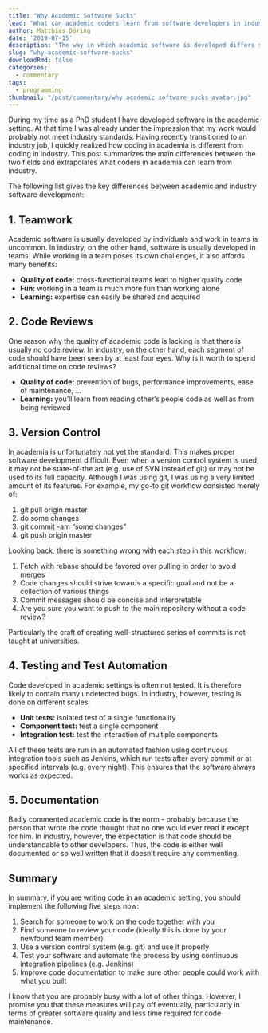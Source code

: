 ```yaml
---
title: "Why Academic Software Sucks"
lead: "What can academic coders learn from software developers in industry?"
author: Matthias Döring
date: '2019-07-15'
description: "The way in which academic software is developed differs starkly from the way that software is engineered in industry. In this article, I summarize the main differences between academic and professional software development and reveal how academics can up their game."
slug: "why-academic-software-sucks"
downloadRmd: false
categories:
  - commentary
tags:
  - programming
thumbnail: "/post/commentary/why_academic_software_sucks_avatar.jpg"
---
```

During my time as a PhD student I have developed software in the academic setting. At that time I was already under the impression that my work would probably not meet industry standards. Having recently transitioned to an industry job, I quickly realized how coding in academia is different from coding in industry. This post summarizes the main differences between the two fields and extrapolates what coders in academia can learn from industry.

The following list gives the key differences between academic and industry software development:

## 1. Teamwork
Academic software is usually developed by individuals and work in teams is uncommon. In industry, on the other hand, software is usually developed in teams. While working in a team poses its own challenges, it also affords many benefits:

* **Quality of code:** cross-functional teams lead to higher quality code
* **Fun:** working in a team is much more fun than working alone
* **Learning:** expertise can easily be shared and acquired

## 2. Code Reviews

One reason why the quality of academic code is lacking is that there is usually no code review. In industry, on the other hand, each segment of code should have been seen by at least four eyes. Why is it worth to spend additional time on code reviews?

* **Quality of code:** prevention of bugs, performance improvements, ease of maintenance, ...
* **Learning:** you'll learn from reading other's people code as well as from being reviewed

## 3. Version Control

In academia is unfortunately not yet the standard. This makes proper software development difficult. Even when a version control system is used, it may not be state-of-the art (e.g. use of SVN instead of git) or may not be used to its full capacity. Although I was using git, I was using a very limited amount of its features. For example, my go-to git workflow consisted merely of:

1. git pull origin master
2. do some changes
3. git commit -am "some changes"
4. git push origin master

Looking back, there is something wrong with each step in this workflow:

1. Fetch with rebase should be favored over pulling in order to avoid merges
2. Code changes should strive towards a specific goal and not be a collection of various things
3. Commit messages should be concise and interpretable
4. Are you sure you want to push to the main repository without a code review?

Particularly the craft of creating well-structured series of commits is not taught at universities.

## 4. Testing and Test Automation

Code developed in academic settings is often not tested. It is therefore likely to contain many undetected bugs. In industry, however, testing is done on different scales:

* **Unit tests:** isolated test of a single functionality
* **Component test:** test a single component
* **Integration test:** test the interaction of multiple components

All of these tests are run in an automated fashion using continuous integration tools such as Jenkins, which run tests after every commit or at specified intervals (e.g. every night). This ensures that the software always works as expected.

## 5. Documentation

Badly commented academic code is the norm - probably because the person that wrote the code thought that no one would ever read it except for him. In industry, however, the expectation is that code should be understandable to other developers. Thus, the code is either well documented or so well written that it doesn't require any commenting.

## Summary

In summary, if you are writing code in an academic setting, you should implement the following five steps now:

1. Search for someone to work on the code together with you
2. Find someone to review your code (ideally this is done by your newfound team member)
3. Use a version control system (e.g. git) and use it properly
4. Test your software and automate the process by using continuous integration pipelines (e.g. Jenkins)
5. Improve code documentation to make sure other people could work with what you built

I know that you are probably busy with a lot of other things. However, I promise you that these measures will pay off eventually, particularly in terms of greater software quality and less time required for code maintenance.
